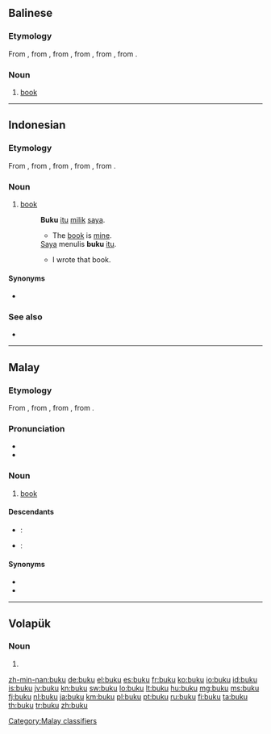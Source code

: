 ==Balinese==

===Etymology===
From {{etyl|id|ban}} {{term|buku|lang=id}}, from {{etyl|ms|ban}} {{term|buku|lang=ms}}, from {{etyl|nl|ban}} {{term|boek|lang=nl}}, from {{etyl|dum|ban}} {{term|boec|lang=dum}}, from {{etyl|odt|ban}} {{term|buok|lang=odt}}, from {{etyl|gem-pro|ban}} {{recons|bōks|lang=gem-pro}}.

===Noun===
{{head|ban|noun}}

# [[book]] {{gloss|collection of sheets of paper bound together containing printed or written material}}

----

==Indonesian==

===Etymology===
From {{etyl|ms|id}} {{term|buku|lang=ms}}, from {{etyl|nl|id}} {{term|boek|lang=nl}}, from {{etyl|dum|id}} {{term|boec|lang=dum}}, from {{etyl|odt|id}} {{term|buok|lang=odt}}, from {{etyl|gem-pro|id}} {{recons|bōks|lang=gem-pro}}.

===Noun===
{{id-noun}}

# [[book]] {{gloss|collection of sheets of paper bound together containing printed or written material}}
#: '''Buku''' [[itu]] [[milik]] [[saya]].
#:* The [[book]] is [[mine]].
#: [[saya|Saya]] menulis '''buku''' [[itu]].
#:* I wrote that book.

====Synonyms====
* {{l|id|kitab}}

===See also===
* {{lid|perpustakaan}}

----

==Malay==

===Etymology===
From {{etyl|nl|ms}} {{term|boek|lang=nl}}, from {{etyl|dum|ms}} {{term|boec|lang=dum}}, from {{etyl|odt|ms}} {{term|buok|lang=odt}}, from {{etyl|gem-pro|ms}} {{recons|bōks|lang=gem-pro}}.

===Pronunciation===
* {{IPA|/buku/|lang=ms}}
* {{rhymes|uku|ku|u|lang=ms}}

===Noun===
{{head|ms|noun}}

# [[book]] {{gloss|collection of sheets of paper bound together containing printed or written material}}

====Descendants====
{{top2}}
* {{etyl|ban|-}}: {{l|ban|buku}}
{{mid2}}
* {{etyl|id|-}}: {{l|id|buku}}
{{bottom}}

====Synonyms====
* {{l|ms|kitab}}
* {{l|ms|pustaka}}

[[Category:Malay classifiers]]

----

==Volapük==

===Noun===
{{head|vo|noun form}}

# {{inflection of|buk||predicative|s|lang=vo}}

[[zh-min-nan:buku]]
[[de:buku]]
[[el:buku]]
[[es:buku]]
[[fr:buku]]
[[ko:buku]]
[[io:buku]]
[[id:buku]]
[[is:buku]]
[[jv:buku]]
[[kn:buku]]
[[sw:buku]]
[[lo:buku]]
[[lt:buku]]
[[hu:buku]]
[[mg:buku]]
[[ms:buku]]
[[fj:buku]]
[[nl:buku]]
[[ja:buku]]
[[km:buku]]
[[pl:buku]]
[[pt:buku]]
[[ru:buku]]
[[fi:buku]]
[[ta:buku]]
[[th:buku]]
[[tr:buku]]
[[zh:buku]]